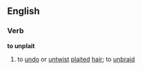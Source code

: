 ==English==
===Verb===
'''to unplait'''
#to [[undo]] or [[untwist]] [[plaited]] [[hair]]; to [[unbraid]]